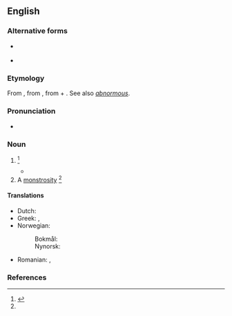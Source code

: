 ==English==

===Alternative forms===
* {{sense|abnormality}} {{l|en|abnormalcy}}
* {{sense|abnormality}} {{l|en|abnormalism}}

===Etymology===
From {{etyl|LL.|en}} {{m|la|abnormitas}}, from {{etyl|la|en}} {{m|la|abnormis||irregular, abnormal}}, from {{m|la|ab}} + {{m|la|norm||rule, pattern}}. See also ''[[abnormous]]''.

===Pronunciation===
* {{a|US}} {{IPA|/æbˈnɔɹ.mɪ.ti/|lang=en}}

===Noun===
{{en-noun|abnormities}}

# {{lb|en|rare}} {{alternative form of|abnormality|lang=en}} {{defdate|First attested in the mid 18<sup>th</sup> century.}}<ref name=SOED>{{R:SOED5|page=6}}</ref>
#* {{quote-book|year=1893|author=Adeline Dutton Train Whitney|utl=http://www.gutenberg.org/etext/13997|title=Real Folks|passage=Why do critics—some of them—make such short, smart work,—such cheerful, confident despatch, nowadays, of a story with religion in it, as if it were an '''abnormity''',—a thing with sentence of death in itself, like a calf born with two heads,—that needs not their trouble, save to name it as it is?}}
# A [[monstrosity]] {{defdate|First attested in the mid 19<sup>th</sup> century.}}<ref name=SOED/>

====Translations====
{{trans-top|departure from the ordinary type}}
* Dutch: {{t+|nl|abnormaliteit|m}}
* Greek: {{t+|el|ανωμαλία|f|sc=Grek}}, {{t+|el|τερατούργημα|n|sc=Grek}}
* Norwegian:
*: Bokmål: {{t+|no|abnormitet|m}}
*: Nynorsk: {{t|nn|abnormitet|m}}
{{trans-mid}}
* Romanian: {{t|ro|nenormalitate|f}}, {{t|ro|abnormalitate|f}}
{{trans-bottom}}

===References===
<references/>
